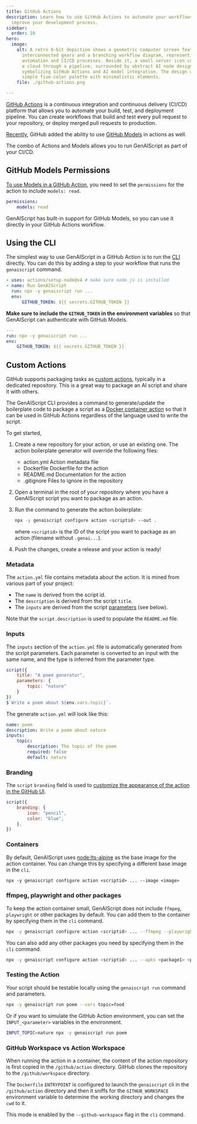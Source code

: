 ```yaml
---
title: GitHub Actions
description: Learn how to use GitHub Actions to automate your workflows and
  improve your development process.
sidebar:
  order: 10
hero:
  image:
    alt: A retro 8-bit depiction shows a geometric computer screen featuring
      interconnected gears and a branching workflow diagram, representing
      automation and CI/CD processes. Beside it, a small server icon connects to
      a cloud through a pipeline, surrounded by abstract AI node designs,
      symbolizing GitHub Actions and AI model integration. The design uses a
      simple five-color palette with minimalistic elements.
    file: ./github-actions.png

---
```



[GitHub Actions](https://docs.github.com/en/actions) is a continuous integration and continuous delivery (CI/CD) platform that allows you to automate your build, test, and deployment pipeline. You can create workflows that build and test every pull request to your repository, or deploy merged pull requests to production.

[Recently](https://github.blog/changelog/2025-04-14-github-actions-token-integration-now-generally-available-in-github-models/), GitHub added the ability to use [GitHub Models](https://docs.github.com/en/github-models) in actions as well.

The combo of Actions and Models allows you to run GenAIScript as part of your CI/CD.

## GitHub Models Permissions

[To use Models in a GitHub Action](https://docs.github.com/en/github-models/use-github-models/integrating-ai-models-into-your-development-workflow#using-ai-models-with-github-actions), you need to set the `permissions` for the action to include `models: read`.

```yaml "models: read"
permissions:
    models: read
```

GenAIScript has built-in support for GitHub Models, so you can use it directly in your GitHub Actions workflow.

## Using the CLI

The simplest way to use GenAIScript in a GitHub Action is to run the [CLI](/genaiscript/reference/cli) directly. You can do this by adding a step to your workflow that runs the `genaiscript` command.

```yaml "npx -y genaiscript run ..."
- uses: actions/setup-node@v4 # make sure node.js is installed
- name: Run GenAIScript
  run: npx -y genaiscript run ...
  env:
      GITHUB_TOKEN: ${{ secrets.GITHUB_TOKEN }}
```

**Make sure to include the `GITHUB_TOKEN` in the environment variables** so that GenAIScript can authenticate with GitHub Models.

```yaml "GITHUB_TOKEN: ${{ secrets.GITHUB_TOKEN }}"
---
run: npx -y genaiscript run ...
env:
    GITHUB_TOKEN: ${{ secrets.GITHUB_TOKEN }}
```

## Custom Actions

GitHub supports packaging tasks as [custom actions](https://docs.github.com/en/actions/sharing-automations/creating-actions/about-custom-actions), typically in a dedicated repository. This is a great way to package an AI script and share it with others.

The GenAIScript CLI provides a command to generate/update the boilerplate code to package a script as a
[Docker container action](https://docs.github.com/en/actions/sharing-automations/creating-actions/creating-a-docker-container-action) so that it can be used in GitHub Actions regardless of the language used to write the script.

To get started,

<Steps>

<ol>

<li>

Create a new repository for your action, or use an existing one.
The action boilerplate generator will override the following files:

<FileTree>

- action.yml Action metadata file
- Dockerfile Dockerfile for the action
- README.md Documentation for the action
- .gitignore Files to ignore in the repository

</FileTree>

</li>

<li>

Open a terminal in the root of your repository where you have a GenAIScript script you want to package as an action.

</li>

<li>

Run the command to generate the action boilerplate:

```bash
npx -y genaiscript configure action <scriptid> --out .
```

where `<scriptid>` is the ID of the script you want to package as an action (filename without `.genai...`).

</li>

<li>

Push the changes, create a release and your action is ready!

</li>

</ol>

</Steps>

### Metadata

The `action.yml` file contains metadata about the action. It is mined from various part of your project:

- The `name` is derived from the script id.
- The `description` is derived from the script `title`.
- The `inputs` are derived from the script [parameters](/genaiscript/reference/scripts/parameters) (see below).

Note that the `script.description` is used to populate the `README.md` file.

### Inputs

The `inputs` section of the `action.yml` file is automatically generated from the script parameters.
Each parameter is converted to an input with the same name, and the type is inferred from the parameter type.

```js title="poem.genai.mts"
script({
    title: "A poem generator",
    parameters: {
        topic: "nature"
    }
})
$`Write a poem about ${env.vars.topic}`.
```

The generate `action.yml` will look like this:

```yaml title="action.yml"
name: poem
description: Write a poem about nature
inputs:
    topic:
        description: The topic of the poem
        required: false
        default: nature
```

### Branding

The `script` `branding` field is used to [customize the appearance of the action in the GitHub UI](https://docs.github.com/en/actions/sharing-automations/creating-actions/metadata-syntax-for-github-actions?versionId=free-pro-team%40latest&productId=actions&restPage=sharing-automations%2Ccreating-actions%2Creleasing-and-maintaining-actions#branding).

```js
script({
    branding: {
        icon: "pencil",
        color: "blue",
    },
})
```

### Containers

By default, GenAIScript uses [node:lts-alpine](https://hub.docker.com/_/node/) as the base image for the action container.
You can change this by specifying a different base image in the `cli`.

```dockerfile "--image <image>"
npx -y genaiscript configure action <scriptid> ... --image <image>
```

### ffmpeg, playwright and other packages

To keep the action container small, GenAIScript does not include `ffmpeg`, `playwright` or other packages by default.
You can add them to the container by specifying them in the `cli` command.

```bash "--ffmpeg --playwright"
npx -y genaiscript configure action <scriptid> ... --ffmpeg --playwright
```

You can also add any other packages you need by specifying them in the `cli` command.

```bash "--apks <package1> <package2>"
npx -y genaiscript configure action <scriptid> ... --apks <package1> <package2>
```

### Testing the Action

Your script should be testable locally using the `genaiscript run` command
and parameters.

```bash
npx -y genaiscript run poem --vars topic=food
```

Or if you want to simulate the GitHub Action environment,
you can set the `INPUT_<parameter>` variables in the environment.

```bash
INPUT_TOPIC=nature npx -y genaiscript run poem
```

### GitHub Workspace vs Action Workspace

When running the action in a container, the content of the action repository
is first copied in the `/github/action` directory. GitHub clones the repository to the `/github/workspace` directory.

The `Dockerfile` `ENTRYPOINT` is configured to launch the `genaiscript` cli in the `/github/action` directory
and then it sniffs for the `GITHUB_WORKSPACE` environment variable to determine the working directory
and changes the `cwd` to it.

This mode is enabled by the `--github-workspace` flag in the `cli` command.
